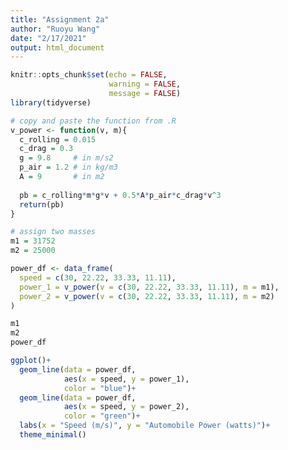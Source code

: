 ```yaml
---
title: "Assignment 2a"
author: "Ruoyu Wang"
date: "2/17/2021"
output: html_document
---
```


```r
knitr::opts_chunk$set(echo = FALSE,
                      warning = FALSE,
                      message = FALSE)
library(tidyverse)
```

```r
# copy and paste the function from .R
v_power <- function(v, m){
  c_rolling = 0.015
  c_drag = 0.3
  g = 9.8     # in m/s2
  p_air = 1.2 # in kg/m3
  A = 9       # in m2
  
  pb = c_rolling*m*g*v + 0.5*A*p_air*c_drag*v^3
  return(pb)
}
```

```r
# assign two masses
m1 = 31752
m2 = 25000

power_df <- data_frame(
  speed = c(30, 22.22, 33.33, 11.11),
  power_1 = v_power(v = c(30, 22.22, 33.33, 11.11), m = m1),
  power_2 = v_power(v = c(30, 22.22, 33.33, 11.11), m = m2)
)

m1
m2
power_df
```

```r
ggplot()+
  geom_line(data = power_df, 
            aes(x = speed, y = power_1),
            color = "blue")+
  geom_line(data = power_df, 
            aes(x = speed, y = power_2),
            color = "green")+
  labs(x = "Speed (m/s)", y = "Automobile Power (watts)")+
  theme_minimal()
```

